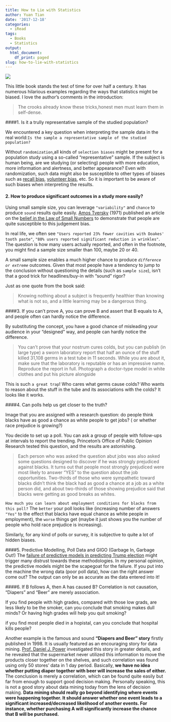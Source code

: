 ```yaml
---
title: How to Lie with Statistics
author: Yuan Tian
date: '2017-12-18'
categories:
  - iRead
tags:
  - Books
  - Statistics
output:
  html_document:
    df_print: paged
slug: how-to-lie-with-statistics
---
```


  ![](/img/lietostatistics.jpg)

This little book stands the test of time for over half a century. It has numerous hilarious examples regarding the ways that statistics might be biased. I love the author's comments in the introduction: 

>The crooks already know these tricks,honest men must learn them in self-dense.

####1. Is it a trully representative sample of the studied population?

We encountered a key question when interpreting the sample data in the real world:`Is the sample a representative sample of the studied population?`

Without `randomization`,all kinds of `selection biases` might be present for a population study using a so-called "representative" sample. If the subject is human being, are we studying (or selecting) people with more education, more information and alertness, and better appearance? Even with randomization, such data might also be susceptible to other types of biases such as [recall bias](https://en.wikipedia.org/wiki/Recall_bias), [volunteer bias](https://www.ncbi.nlm.nih.gov/pmc/articles/PMC3706448/), etc. So it is important to be aware of such biases when interpreting the results. 
 
#### 2. How to produce significant outcomes in a study more easily? 

Using small sample size, you can leverage ` "variability"` and `chance` to produce `sound` results quite easily. [Amos Tversky](https://en.wikipedia.org/wiki/Amos_Tversky) (1971) published an article on the [belief in the Law of Small Numbers](http://stats.org.uk/statistical-inference/TverskyKahneman1971.pdf) to demonstrate that people are quite susceptible to this judgement bias.

In real life, we often see `"Users reported 23% fewer cavities with Doakes' tooth paste"`, `"80% users reported significant reduction in wrinkles"`. The question is how many users actually reported, and often in the footnote, you might find a sample size smaller than 100, maybe 20 or 40. 

A small sample size enables a much higher chance to produce *`difference or extreme`* outcomes. Given that most people have a tendency to jump to the conclusion without questioning the details (such as `sample size`), isn't that a good trick for headlines/buy-in with "sound" rigor? 
 
Just as one quote from the book said: 

>Knowing nothing about a subject is frequently healthier than knowing what is not so, and a little learning may be a dangerous thing.

####3. If you can't prove A, you can prove B and assert that B equals to A, and people often can hardly notice the difference. 

By substituting the concept, you have a good chance of misleading your audience in your "designed" way, and people can hardly notice the difference.

>You can't prove that your nostrum cures colds, but you can publish (in large type) a sworn laboratory report that half an ounce of the stuff killed 31,108 germs in a test tube in 11 seconds. While you are about it, make sure that the laboratory is reputable or has an impressive name. Reproduce the report in full. Photograph a doctor-type model in white clothes and put his picture alongside

This is such `a great trap`! Who cares what germs cause colds? Who wants to reason about the stuff in the tube and its associations with the colds? It looks like it works. 

####4. Can polls help us get closer to the truth?

Image that you are assigned with a research question: do people think blacks have as good a chance as white people to get jobs? ( or whether race prejudice is growing?)

You decide to set up a poll. You can ask a group of people with follow-ups at intervals to report the trending.
Princeton's Office of Public Opinion Research tested this question, and the results are astonishing.  

> Each person who was asked the question abut jobs was also asked some questions designed to discover if he was strongly prejudiced against blacks. It turns out that people most strongly prejudiced were most likely to answer "YES" to the question about the job opportunities.  Two-thirds of those who were sympathetic toward blacks didn't think the black had as good a chance at a job as a white person did, and about two-thirds of those showing prejudice said that blacks were getting as good breaks as whites.  

`How much you can learn about employment conditions for blacks from this poll?`
The `better` your poll looks like (increasing number of answers `"Yes"` to the effect that blacks have equal chance as white people in employment), the `worse` things get (maybe it just shows you the number of people who hold race prejudice is increasing).   

Similarly, for any kind of polls or survey, it is subjective to quite a lot of hidden biases. 


####5. Predictive Modelling, Poll Data and GIGO (Garbage In, Garbage Out!)
The [failure of predictive models in predicting Trump election](https://www.forbes.com/sites/forbestechcouncil/2017/02/08/what-the-election-taught-us-about-predictive-analytics/#5956fd9b6532) might trigger many distrust towards these methodologies.  In my personal opinion, the predictive models might be the scapegoat for the failure.  If you put into the machine the wrong data (poor poll data), how can the right answer come out?  The output can only be as accurate as the data entered into it!

####6. If B follows A, then A has caused B? Correlation is not causation, "Diapers" and "Beer" are merely association. 

If you find people with high grades, compared with those low grads, are less likely to be the smoker, can you conclude that smoking makes dull minds? Or having high grades will help you quit smoking?

if you find most people died in a hopistal, can you conclude that hospital kills people? 

Another example is the famous and sound **"Diapers and Beer" story** firstly published in 1998. It is usually featured as an encouraging story for data mining. [Prof. Daniel J. Power](http://www.dssresources.com/newsletters/66.php) investigated this story in greater details, and he revealed that the supermarket never utilized this information to move the products closer together on the shelves, and such correlation was found using only 50 stores'  data in 1 day period.
Basically, **we have no idea whether putting diaper together with beer will increase the sales of either. **The conclusion is merely a correlation, which  can be found quite easily but far from enough to support good decision making.
Personally speaking, this is not a good story about data mining today from the lens of decision making. **Data mining should really go beyond identifying where events were happening together. It should answer whether one event leads to a significant increased/decreased likelihood of another events. For instance, whether purchasing A will significantly increase the chance that B will be purchased.**
